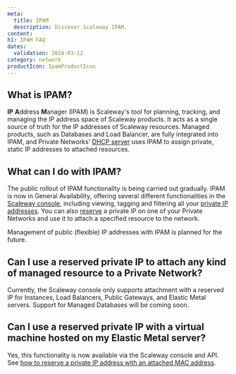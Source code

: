 ```yaml
---
meta:
  title: IPAM
  description: Discover Scaleway IPAM.
content:
h1: IPAM FAQ
dates:
  validation: 2024-03-12
category: network
productIcon: IpamProductIcon
---
```


## What is IPAM?

**IP** **A**ddress **M**anager (IPAM) is Scaleway's tool for planning, tracking, and managing the IP address space of Scaleway products. It acts as a single source of truth for the IP addresses of Scaleway resources. Managed products, such as Databases and Load Balancer, are fully integrated into IPAM, and Private Networks' [DHCP server](/vpc/concepts/#dhcp) uses IPAM to assign private, static IP addresses to attached resources.

## What can I do with IPAM?

The public rollout of IPAM functionality is being carried out gradually. IPAM is now in General Availability, offering several different functionalities in the [Scaleway console](https://console.scaleway.com/ipam/), including viewing, tagging and filtering all your [private IP addresses](/ipam/concepts/#private-ip-address). You can also [reserve](/ipam/how-to/reserve-ip/) a private IP on one of your Private Networks and use it to attach a specified resource to the network.

Management of public (flexible) IP addresses with IPAM is planned for the future.

## Can I use a reserved private IP to attach any kind of managed resource to a Private Network?

Currently, the Scaleway console only supports attachment with a reserved IP for Instances, Load Balancers, Public Gateways, and Elastic Metal servers. Support for Managed Databases will be coming soon.

## Can I use a reserved private IP with a virtual machine hosted on my Elastic Metal server?

Yes, this functionality is now available via the Scaleway console and API. See [how to reserve a private IP address with an attached MAC address](/ipam/how-to/reserve-ip/#how-to-reserve-a-private-ip-address-with-an-attached-mac-address).